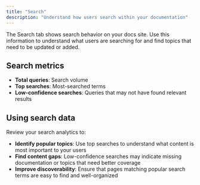 ```yaml
---
title: "Search"
description: "Understand how users search within your documentation"
---
```


The Search tab shows search behavior on your docs site. Use this information to understand what users are searching for and find topics that need to be updated or added.

## Search metrics

- **Total queries**: Search volume
- **Top searches**: Most-searched terms
- **Low-confidence searches**: Queries that may not have found relevant results

## Using search data

Review your search analytics to:

- **Identify popular topics**: Use top searches to understand what content is most important to your users
- **Find content gaps**: Low-confidence searches may indicate missing documentation or topics that need better coverage
- **Improve discoverability**: Ensure that pages matching popular search terms are easy to find and well-organized
